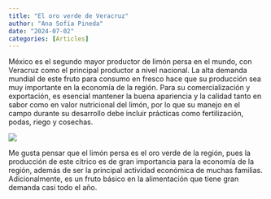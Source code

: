 ```yaml
---
title: "El oro verde de Veracruz"
author: "Ana Sofía Pineda"
date: "2024-07-02"
categories: [Articles]
---
```


México es el segundo mayor productor de limón persa en el mundo, con Veracruz como el principal productor a nivel nacional. La alta demanda mundial de este fruto para consumo en fresco hace que su producción sea muy importante en la economía de la región. Para su comercialización y exportación, es esencial mantener la buena apariencia y la calidad tanto en sabor como en valor nutricional del limón, por lo que su manejo en el campo durante su desarrollo debe incluir prácticas como fertilización, podas, riego y cosechas.


![](images/IMG_20240409_085508.jpg)

Me gusta pensar que el limón persa es el oro verde de la región, pues la producción de este cítrico es de gran importancia para la economía de la región, además de ser la principal actividad económica de muchas familias. Adicionalmente, es un fruto básico en la alimentación que tiene gran demanda casi todo el año.
